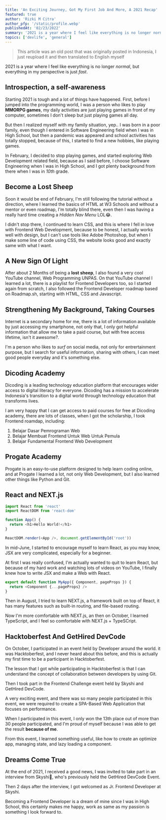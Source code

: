 ```yaml
---
title: 'An Exciting Journey, Got My First Job And More, A 2021 Recap'
featured: true
author: 'Rizki M Citra'
author_pfp: '/static/profile.webp'
publishedAt: '02/23/2022'
summary: '2021 is a year where I feel like everything is no longer normal, but everything in my perspective is just fast.'
topics: ['devlife', 'general']
---
```


> This article was an old post that was originally posted in Indonesia, I just reupload it and then translated to English myself

2021 is a year where I feel like everything is no longer _normal_, but everything in my perspective is just _fast_.

## Introspection, a self-awareness

Starting 2021 is tough and a lot of things have happened.
First, before I jumped into the programming world, I was a person who likes to play **MMORPG games**, my daily activities are just playing games in front of my computer, sometimes I don't sleep but just playing games all day.

But then I realized myself with my family situation, yep.. I was born in a poor family, even though I entered in Software Engineering field when I was in High School, but then a pandemic was appeared and school activities has totally stopped, because of this, I started to find a new hobbies, like playing games.

In February, I decided to stop playing games, and started exploring Web Development related field, because as I said before, I choose Software Engineering when I was in High School, and I got plenty background from there when I was in _10th_ grade.

## Become a Lost Sheep

Soon it would be end of February, I'm still following the tutorial without a direction, where I learned the basics of HTML at <UnderlineLink href="https://w3schools.com/" newTab>W3 Schools</UnderlineLink> and without a mentor or even roadmap, I'm totally blind there, even then I was having a really hard time creating a _Hidden Nav Menu_ LOL😂.

I didn't stop there, I continued to learn CSS, and this is where I fell in love with Frontend Web Development, because to be honest, I actually works well with design, but I can't use tools like Adobe Photoshop, but when I make some line of code using CSS, the website looks good and exactly same with what I want.

## A New Sign Of Light

After about 2 Months of being a **lost sheep**, I also found a very cool YouTube channel, <UnderlineLink href="https://youtube.com/c/WebProgrammingUNPAS" newTab>Web Programming UNPAS</UnderlineLink>. On that YouTube channel I learned a lot, there is a playlist for Frontend Developers too, so I started again from scratch, I also followed the Frontend Developer roadmap based on <UnderlineLink href="https://roadmap.sh/" newTab>Roadmap.sh</UnderlineLink>, starting with HTML, CSS and Javascript.

## Strengthening My Background, Taking Courses

Internet is a secondary home for me, there is a lot of information available by just accessing my smartphone, not only that, I only got helpful information that allow me to take a paid course, but with free access lifetime, isn't it awesome?.

I'm a person who likes to _surf_ on social media, not only for entrertainment purpose, but I search for useful information, sharing with others, I can meet good people everyday and it's something else.

## Dicoding Academy

Dicoding is a leading technology education platform that encourages wider access to digital literacy for everyone. Dicoding has a mission to accelerate Indonesia's transition to a digital world through technology education that transforms lives.

I am very happy that I can get access to paid courses for free at Dicoding academy, there are lots of classes, when I got the scholarship, I took Frontend roamdap, including:

1. <UnderlineLink href='https://www.dicoding.com/academies/123' newTab>
     Belajar Dasar Pemrograman Web
   </UnderlineLink>
2. <UnderlineLink href='https://www.dicoding.com/academies/315' newTab>
     Belajar Membuat Frontend Untuk Web Untuk Pemula
   </UnderlineLink>
3. <UnderlineLink href='https://www.dicoding.com/academies/163' newTab>
     Belajar Fundamental Frontend Web Development
   </UnderlineLink>

## Progate Academy

Progate is an easy-to-use platform designed to help learn coding online, and at Progate I learned a lot, not only Web Development, but I also learned other things like Python and Git.

## React and NEXT.js

```js
import React from 'react'
import ReactDOM from 'react-dom'

function App() {
  return <h1>Hello World!</h1>
}

ReactDOM.render(<App />, document.getElementById('root'))
```

In mid-June, I started to encourage myself to learn React, as you may know, JSX are very complicated, especially for a beginner.

At first I was really confused, I'm actually wanted to quit to learn React, but because of my hard work and watching lots of videos on YouTube, I finally knew how to write JSX and make a Web with React.

```js
export default function MyApp({ Component, pageProps }) {
  return <Component {...pageProps} />
}
```

Then in August, I tried to learn <UnderlineLink href="https://nextjs.org" mewTab >NEXT.js</UnderlineLink>, a framework built on top of React, it has many features such as built-in routing, and file-based routing.

Now I'm more comfortable with NEXT.js, an then on October, I learned TypeScript, and I feel so comfortable with NEXT.js + TypeSCript.

## Hacktoberfest And GetHired DevCode

On October, I participated in an event held by Developer around the world. it was Hacktoberfest, and I never heard about this before, and this is actually my first time to be a participant in Hacktoberfest.

The lesson that I got while participating in Hacktoberfest is that I can understand the concept of collaboration between developers by using Git.

Then I took part in the Frontend Challenge event held by <UnderlineLink href="https://skyshi.com" newTab>Skyshi</UnderlineLink> and <UnderlineLink href="https://blog.gethired.id/devcode/" newTab>GetHired DevCode</UnderlineLink>.

A very exciting event, and there was so many people participated in this event, we were required to create a <UnderlineLink href="https://developer.mozilla.org/en-US/docs/Glossary/SPA" newTab>SPA-Based</UnderlineLink> Web Application that focuses on performance.

When I participated in this event, I only won the 13th place out of more than 30 people participated, and I'm proud of myself because I was able to get the result **because of me**.

From this event, I learned something useful, like how to create an optimize app, managing state, and lazy loading a component.

## Dreams Come True

At the end of 2021, I received a good news, I was invited to take part in an interview from Skyshi🤯, who's previously held the GetHired DevCode Event.

Then 2 days after the interview, I got welcomed as Jr. Frontend Developer at Skyshi.

Becoming a Frontend Developer is a dream of mine since I was in High School, this certainly makes me happy, work as same as my passion is something I look forward to.
